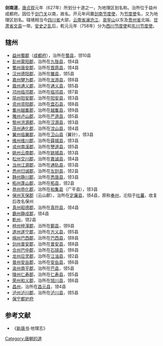 {{四川历史}}
'''剑南道'''，[[唐|唐]][[貞觀_(唐朝)|贞观]]元年（627年）所划分十道之一，为地理区划名称。治所位于益州成都府。因位于[[剑门关|剑门关]]以南，故名。开元年间置[[剑南节度使|剑南节度使]]，为[[节度使|节度使]]名，又为地理区划名。辖境相当今[[四川省|四川省]]大部，[[云南省|云南省]][[澜沧江|澜沧江]]、[[哀牢山|哀牢山]]以东及[[贵州省|贵州省]]北端、[[甘肃省|甘肃省]][[文县|文县]]一带。[[安史之乱|安史之乱]]后，乾元元年（758年）分为[[西川节度使|西川节度使]]和[[东川节度使|东川节度使]]。

==辖州==
*[[益州|益州]][[蜀郡|蜀郡]]（[[成都府|成都府]]），治所在[[蜀县|蜀县]]，领10县 
*[[彭州|彭州]][[蒙阳郡|蒙阳郡]]，治所在[[九陇县|九陇县]]，领4县 
*[[蜀州|蜀州]][[唐安郡|唐安郡]]，治所在[[晋原县|晋原县]]，领4县 
*[[汉州|汉州]][[德阳郡|德阳郡]]，治所在[[雒县|雒县]]，领5县 
*[[嘉州|嘉州]][[犍为郡|犍为郡]]，治所在[[龙游县|龙游县]]，领8县 
*[[眉州|眉州]][[通义郡|通义郡]]，治所在[[通义县|通义县]]，领5县 
*[[邛州|邛州]][[临邛郡|临邛郡]]，治所在[[临邛县|临邛县]]，领7县 
*[[简州|简州]][[阳安郡|阳安郡]]，治所在[[阳安县|阳安县]]，领3县 
*[[资州|资州]][[资阳郡|资阳郡]]，治所在[[盘石县|盘石县]]，领8县 
*[[巂州|巂州]][[越巂郡|越巂郡]]，治所在[[越巂县|越巂县]]，领9县 
*[[雅州|雅州]][[卢山郡|卢山郡]]，治所在[[严道县|严道县]]，领5县 
*[[黎州|黎州]][[洪源郡|洪源郡]]，治所在[[汉源县|汉源县]]，领3县 
*[[茂州|茂州]][[通化郡|通化郡]]，治所在[[汶山县|汶山县]]，领4县 
*[[翼州|翼州]][[临翼郡|临翼郡]]，治所在[[卫山县|卫山县]]（翼针），领3县 
*[[维州|维州]][[维川郡|维川郡]]，治所在[[薛城县|薛城县]]，领3县 
*[[戎州|戎州]][[南溪郡|南溪郡]]，治所在[[僰道县|僰道县]]，领5县 
*[[姚州|姚州]][[云南郡|云南郡]]，治所在[[姚城县|姚城县]]，领3县 
*[[松州|松州]][[交川郡|交川郡]]，治所在[[嘉诚县|嘉诚县]]，领4县 
*[[当州|当州]][[江源郡|江源郡]]，治所在[[通轨县|通轨县]]，领3县 
*[[悉州|悉州]][[归诚郡|归诚郡]]，治所在[[左封县|左封县]]，领2县 
*[[静州|静州]][[静川郡|静川郡]]，治所在[[悉唐县|悉唐县]]，领3县 
*[[柘州|柘州]][[蓬山郡|蓬山郡]]，治所在[[柘县|柘县]]，领2县 
*[[恭州|恭州]][[恭化郡|恭化郡]]，治所在[[和集县|和集县]]（广平县），领3县 
*[[保州|保州]][[天保郡|天保郡]]（云山郡），治所在[[定廉县|定廉县]]，领4县，原称[[奉州|奉州]]，沦陷于[[吐蕃|吐蕃]]，收复后改名保州
*[[真州|真州]][[昭德郡|昭德郡]]，治所在[[真符县|真符县]]，领4县 
*[[霸州|霸州]][[静戎郡|静戎郡]]，领4县 
*[[乾州|乾州]]，领2县 
*[[梓州|梓州]][[梓潼郡|梓潼郡]]，治所在[[郪县|郪县]]，领9县 
*[[遂州|遂州]][[遂宁郡|遂宁郡]]，治所在[[方义县|方义县]]，领5县 
*[[绵州|绵州]][[巴西郡|巴西郡]]，治所在[[巴西县|巴西县]]，领8县 
*[[剑州|剑州]][[普安郡|普安郡]]，治所在[[普安县|普安县]]，领8县 
*[[合州|合州]][[巴中郡|巴中郡]]，治所在[[石镜县|石镜县]]，领6县 
*[[龙州|龙州]][[应灵郡|应灵郡]]，治所在[[江油县|江油县]]，领2县 
*[[普州|普州]][[安岳郡|安岳郡]]，治所在[[安岳县|安岳县]]，领6县 
*[[渝州|渝州]][[南平郡|南平郡]]，治所在[[巴县|巴县]]，领5县 
*[[陵州|陵州]][[仁寿郡|仁寿郡]]，治所在[[仁寿县|仁寿县]]，领5县 
*[[荣州|荣州]][[和义郡|和义郡]]，治所在[[旭川县|旭川县]]，领6县 
*[[昌州|昌州]]，治所在[[昌元县|昌元县]]，领4县 
*[[泸州|泸州]][[泸川郡|泸川郡]]，治所在[[泸川县|泸川县]]，领5县
*[[保宁都护府|保宁都护府]]
{{贞观十道}}
{{开元十五道}}
==参考文献==
*《[[新唐书|新唐书]]·地理志》

[[Category:唐朝的道|Category:唐朝的道]]